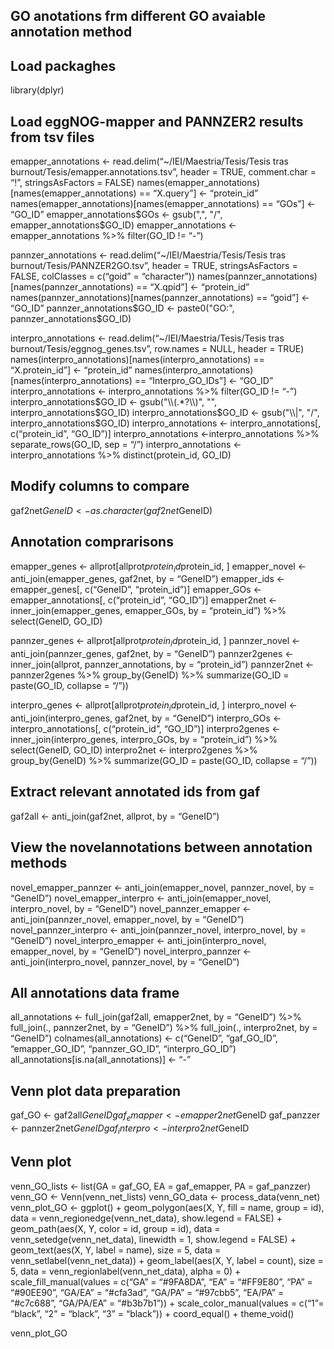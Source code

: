 ##  GO anotations frm different GO avaiable annotation method

## Load packaghes
library(dplyr)

## Load eggNOG-mapper and PANNZER2 results from tsv files
emapper_annotations <- read.delim("~/IEI/Maestria/Tesis/Tesis tras burnout/Tesis/emapper.annotations.tsv", header = TRUE, comment.char = "!", stringsAsFactors = FALSE)
names(emapper_annotations)[names(emapper_annotations) == "X.query"] <- "protein_id"
names(emapper_annotations)[names(emapper_annotations) == "GOs"] <- "GO_ID"
emapper_annotations$GOs <- gsub(",", "/", emapper_annotations$GO_ID)
emapper_annotations <- emapper_annotations %>% filter(GO_ID != "-")

pannzer_annotations <- read.delim("~/IEI/Maestria/Tesis/Tesis tras burnout/Tesis/PANNZER2GO.tsv", header = TRUE, stringsAsFactors = FALSE, colClasses = c("goid" = "character"))
names(pannzer_annotations)[names(pannzer_annotations) == "X.qpid"] <- "protein_id"
names(pannzer_annotations)[names(pannzer_annotations) == "goid"] <- "GO_ID"
pannzer_annotations$GO_ID <- paste0("GO:", pannzer_annotations$GO_ID)

interpro_annotations <- read.delim("~/IEI/Maestria/Tesis/Tesis tras burnout/Tesis/eggnog_genes.tsv", row.names = NULL, header = TRUE)
names(interpro_annotations)[names(interpro_annotations) == "X.protein_id"] <- "protein_id"
names(interpro_annotations)[names(interpro_annotations) == "Interpro_GO_IDs"] <- "GO_ID"
interpro_annotations  <- interpro_annotations %>% filter(GO_ID != "-")
interpro_annotations$GO_ID <- gsub("\\(.*?\\)", "", interpro_annotations$GO_ID)
interpro_annotations$GO_ID <- gsub("\\|", "/", interpro_annotations$GO_ID)
interpro_annotations <- interpro_annotations[, c("protein_id", "GO_ID")]
interpro_annotations <-interpro_annotations %>% 
  separate_rows(GO_ID, sep = "/")
interpro_annotations <-interpro_annotations %>% 
distinct(protein_id, GO_ID)

## Modify columns to compare
gaf2net$GeneID <- as.character(gaf2net$GeneID)

## Annotation comprarisons
emapper_genes <- allprot[allprot$protein_id %in% emapper_annotations$protein_id, ]
emapper_novel <- anti_join(emapper_genes, gaf2net, by = "GeneID")
emapper_ids <- emapper_genes[, c("GeneID", "protein_id")]
emapper_GOs <- emapper_annotations[, c("protein_id", "GO_ID")]
emapper2net <- inner_join(emapper_genes, emapper_GOs, by = "protein_id") %>% select(GeneID, GO_ID)

pannzer_genes <- allprot[allprot$protein_id %in% pannzer_annotations$protein_id, ]
pannzer_novel <- anti_join(pannzer_genes, gaf2net, by = "GeneID")
pannzer2genes <- inner_join(allprot, pannzer_annotations, by = "protein_id")
pannzer2net  <- pannzer2genes %>%
  group_by(GeneID) %>%
  summarize(GO_ID = paste(GO_ID, collapse = "/"))

interpro_genes <- allprot[allprot$protein_id %in% InterproGO$protein_id, ]
interpro_novel <- anti_join(interpro_genes, gaf2net, by = "GeneID")
interpro_GOs <- interpro_annotations[, c("protein_id", "GO_ID")]
interpro2genes <- inner_join(interpro_genes, interpro_GOs, by = "protein_id") %>% select(GeneID, GO_ID)
interpro2net  <- interpro2genes %>%
  group_by(GeneID) %>%
  summarize(GO_ID = paste(GO_ID, collapse = "/"))

## Extract relevant annotated ids from gaf
gaf2all <- anti_join(gaf2net, allprot, by = "GeneID")

## View the novelannotations between annotation methods
novel_emapper_pannzer <- anti_join(emapper_novel, pannzer_novel, by = "GeneID")
novel_emapper_interpro <- anti_join(emapper_novel, interpro_novel, by = "GeneID")
novel_pannzer_emapper <- anti_join(pannzer_novel, emapper_novel, by = "GeneID")
novel_pannzer_interpro <- anti_join(pannzer_novel, interpro_novel, by = "GeneID")
novel_interpro_emapper <- anti_join(interpro_novel, emapper_novel, by = "GeneID")
novel_interpro_pannzer <- anti_join(interpro_novel, pannzer_novel, by = "GeneID")

## All annotations data frame
all_annotations <- full_join(gaf2all, emapper2net, by = "GeneID") %>%
  full_join(., pannzer2net, by = "GeneID") %>%
  full_join(., interpro2net, by = "GeneID")
colnames(all_annotations) <- c("GeneID", "gaf_GO_ID", "emapper_GO_ID", "pannzer_GO_ID", "interpro_GO_ID")
all_annotations[is.na(all_annotations)] <- "-"

## Venn plot data preparation
gaf_GO <- gaf2all$GeneID
gaf_emapper <- emapper2net$GeneID
gaf_panzzer <- pannzer2net$GeneID
gaf_interpro <- interpro2net$GeneID

## Venn plot
venn_GO_lists <- list(GA = gaf_GO, EA = gaf_emapper, PA = gaf_panzzer)
venn_GO <- Venn(venn_net_lists)
venn_GO_data <- process_data(venn_net)
venn_plot_GO <- ggplot() +
  geom_polygon(aes(X, Y, fill = name, group = id), 
               data = venn_regionedge(venn_net_data),
               show.legend = FALSE) +
  geom_path(aes(X, Y, color = id, group = id), 
            data = venn_setedge(venn_net_data), 
            linewidth = 1,
            show.legend = FALSE) +
  geom_text(aes(X, Y, label = name),
            size = 5,
            data = venn_setlabel(venn_net_data)) +
  geom_label(aes(X, Y, label = count),
             size = 5,
             data = venn_regionlabel(venn_net_data),
             alpha = 0) +
    scale_fill_manual(values = c("GA" = "#9FA8DA", "EA" = "#FF9E80", "PA" = "#90EE90", "GA/EA" = "#cfa3ad", "GA/PA" = "#97cbb5", "EA/PA" = "#c7c688", "GA/PA/EA" = "#b3b7b1")) + 
  scale_color_manual(values = c("1"= "black", "2" = "black", "3" = "black")) +
  coord_equal() +
  theme_void() 

venn_plot_GO
